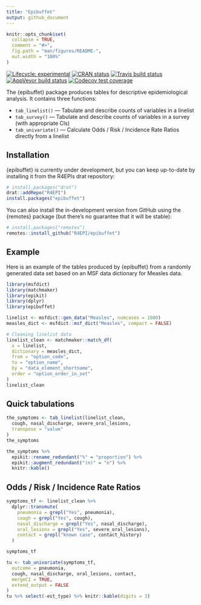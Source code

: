 ```yaml
---
title: "Epibuffet"
output: github_document
---
```


<!-- README.md is generated from README.Rmd. Please edit that file -->

```r
knitr::opts_chunk$set(
  collapse = TRUE,
  comment = "#>",
  fig.path = "man/figures/README-",
  out.width = "100%"
)
```

<!-- badges: start -->
[![Lifecycle: experimental](https://img.shields.io/badge/lifecycle-experimental-orange.svg)](https://www.tidyverse.org/lifecycle/#experimental)
[![CRAN status](https://www.r-pkg.org/badges/version/epibuffet)](https://CRAN.R-project.org/package=epibuffet)
[![Travis build status](https://travis-ci.org/R4EPI/epibuffet.svg?branch=master)](https://travis-ci.org/R4EPI/epibuffet)
[![AppVeyor build status](https://ci.appveyor.com/api/projects/status/github/zkamvar/epibuffet?branch=master&svg=true)](https://ci.appveyor.com/project/zkamvar/epibuffet)
[![Codecov test coverage](https://codecov.io/gh/R4EPI/epibuffet/branch/master/graph/badge.svg)](https://codecov.io/gh/R4EPI/epibuffet?branch=master)
<!-- badges: end -->

The {epibuffet} package produces tables for descriptive epidemiological analysis.
It contains three functions:

 - `tab_linelist()` --- Tabulate and describe counts of variables in a linelist
 - `tab_survey()` --- Tabulate and describe counts of variables in a survey (with appropriate CIs)
 - `tab_univariate()` --- Calculate Odds / Risk / Incidence Rate Ratios directly from a linelist

## Installation

{epibuffet} is currently under development, but you can keep up-to-date by
installing it from the R4EPIs drat repository:

```r
# install.packages("drat")
drat::addRepo("R4EPI")
install.packages("epibuffet")
```

You can also install the in-development version from GitHub using the {remotes}
package (but there's no guarantee that it will be stable):

```r
# install.packages("remotes")
remotes::install_github("R4EPI/epibuffet") 
```

</details>
## Example

Here is an example of the tables produced by {epibuffet} from a randomly
generated data set based on an MSF data dictionary for Measles data. 

```r
library(msfdict)
library(matchmaker)
library(epikit)
library(dplyr)
library(epibuffet)

linelist <- msfdict::gen_data("Measles", numcases = 1000)
measles_dict <- msfdict::msf_dict("Measles", compact = FALSE)

# Cleaning linelist data
linelist_clean <- matchmaker::match_df(
  x = linelist,
  dictionary = measles_dict,
  from = "option_code",
  to = "option_name",
  by = "data_element_shortname",
  order = "option_order_in_set"
)
linelist_clean
```

## Quick tabulations

```r
the_symptoms <- tab_linelist(linelist_clean,
  cough, nasal_discharge, severe_oral_lesions,
  transpose = "value"
) 
the_symptoms
```

```r
the_symptoms %>%
  epikit::rename_redundant("%" = "proportion") %>%
  epikit::augment_redundant("(n)" = "n") %>%
  knitr::kable()
```

## Odds / Risk / Incidence Rate Ratios

```r
symptoms_tf <- linelist_clean %>%
  dplyr::transmute(
    pneumonia = grepl("Yes", pneumonia),
    cough = grepl("Yes", cough),
    nasal_discharge = grepl("Yes", nasal_discharge),
    oral_lesions = grepl("Yes", severe_oral_lesions),
    contact = grepl("known case", contact_history)
  ) 

symptoms_tf

tu <- tab_univariate(symptoms_tf, 
  outcome = pneumonia, 
  cough, nasal_discharge, oral_lesions, contact,
  mergeCI = TRUE,
  extend_output = FALSE
)
tu %>% select(-est_type) %>% knitr::kable(digits = 3)
```


